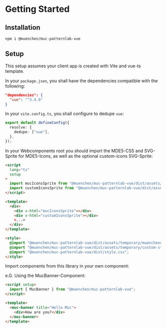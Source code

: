
<Meta title="Getting Started" />

# Getting Started

## Installation

```shell
npm i @muenchen/muc-patternlab-vue
```

## Setup

This setup assumes your client app is created with Vite and vue-ts template.

In your `package.json`, you shall have the dependencies compatible with the following:

```json
"dependencies": {
  "vue": "^3.4.0"
}
```

In your `vite.config.ts`, you shall configure to dedupe `vue`:

```ts
export default defineConfig({
  resolve: {
    dedupe: ["vue"],
  },
});
```

In your Webcomponents root you should import the MDE5-CSS and SVG-Sprite for MDE5-Icons, as well as the optional custom-icons SVG-Sprite:

```html
<script
  lang="ts"
  setup
>
  import mucIconsSprite from "@muenchen/muc-patternlab-vue/dist/assets/temporary/muc-icons.svg?raw";
  import customIconsSprite from "@muenchen/muc-patternlab-vue/dist/assets/temporary/custom-icons.svg?raw";
</script>

<template>
  <div>
    <div v-html="mucIconsSprite"></div>
    <div v-html="customIconsSprite"></div>
    <...>
  </div>
</template>

<style>
  @import "@muenchen/muc-patternlab-vue/dist/assets/temporary/muenchende-style.css";
  @import "@muenchen/muc-patternlab-vue/dist/assets/temporary/custom-style.css";
  @import "@muenchen/muc-patternlab-vue/dist/style.css";
</style>
```

Import components from this library in your own component:

e.G. Using the MucBanner-Component:

```html
<script setup>
  import { MucBanner } from "@muenchen/muc-patternlab-vue";
</script>

<template>
  <muc-banner title="Hello Muc">
    <div>How are you?</div>
  </muc-banner>
</template>
```
